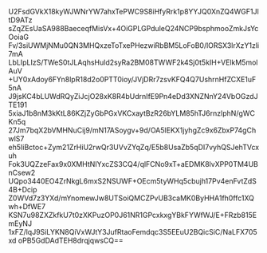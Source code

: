 U2FsdGVkX18kyWJWNrYW7ahxTePWC9S8iHfyRrk1p8YYJQ0XnZQ4WGF1JltD9ATz
sZqZEsUaSA988BaeceqfMisVx+4OiGPLGPduleQ24NCP9bsphmooZmkJsYcOoiaG
Fv/3siUWMjNMu0QN3MHQxzeToTxePHezwiRbBM5LoFoB0/lORSX3lrXzY1zli7mA
LbLIpLIzS/TWeS0tJLAqhsHuld2syRa2BM08TWWF2k4Sj0t5kIH+VElkM5molAuV
+UY0xAdoy6FYn8lpR18d2o0PTT0ioy/JVjDRr7zsvKFQ4Q7UshrnHfZCXE1uF5nA
J9jsKC4bLUWdRQyZiJcjO28xK8R4bUdrnIfE9Pn4eDd3XNZNnY24VbOGzdJTE191
5xiaJ1b8nM3kKtL86KZjZyGbPGxVKCxaytBzR26bYLM85hTJ6rnzlphN/gWCKn5q
27Jm7bqX2bVMHNuCij9/mN17ASoygv+9d/OA5lEKX1jyhgZc9x6ZbxP74gChwlS7
eh5IiBctoc+Zym21ZrHiU2rwQr3UVvZYqZq/E5b8UsaZb5qDI7vyhQSJehTVcxuh
Fok3UQZzeFax9x0XMHtNIYxcZS3CQ4/qlFCNo9xT+aEDMK8lvXPP0TM4UBnCsew2
UQpo3440EO4ZrNkgL6mxS2NSUWF+OEcm5tyWHq5cbujh17Pv4enFvtZdS4B+Dcip
Z0WVd7z3YXd/mYnomewJw8UTSoiQMCZPvUB3caMK0ByHHA1fh0ffc1XQwh+DfWE7
KSN7u98ZXZkfkU7t0zXKPuzOP0J61NR1GPcxkxgYBkFYWfWJ/E+FRzb815EmEyNJ
1xFZ/lqJ9SiLYKN8QiVxWJtY3JufRtaoFemdqc3S5EEuU2BQicSiC/NaLFX705xd
oPB5GdDAdTEH8drqjqwsCQ==
